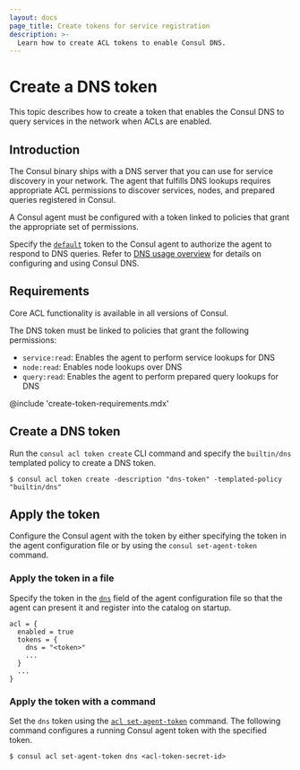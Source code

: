 ```yaml
---
layout: docs
page_title: Create tokens for service registration
description: >-
  Learn how to create ACL tokens to enable Consul DNS.
---
```


# Create a DNS token

This topic describes how to create a token that enables the Consul DNS to query services in the network when ACLs are enabled.

## Introduction

The Consul binary ships with a DNS server that you can use for service discovery in your network. The agent that fulfills DNS lookups requires appropriate ACL permissions to discover services, nodes, and prepared queries registered in Consul.

A Consul agent must be configured with a token linked to policies that grant the appropriate set of permissions.

Specify the [`default`](/consul/docs/agent/config/config-files#acl_tokens_default) token to the Consul agent to authorize the agent to respond to DNS queries. Refer to [DNS usage overview](/consul/docs/services/discovery/dns-overview) for details on configuring and using Consul DNS.

## Requirements

Core ACL functionality is available in all versions of Consul.

The DNS token must be linked to policies that grant the following permissions:

* `service:read`: Enables the agent to perform service lookups for DNS
* `node:read`: Enables node lookups over DNS
* `query:read`: Enables the agent to perform prepared query lookups for DNS

@include 'create-token-requirements.mdx'

## Create a DNS token

Run the `consul acl token create` CLI command and specify the `builtin/dns` templated policy to create a DNS token.

```shell-session
$ consul acl token create -description "dns-token" -templated-policy "builtin/dns"
```

## Apply the token

Configure the Consul agent with the token by either specifying the token in the agent configuration file or by using the `consul set-agent-token` command.

### Apply the token in a file

Specify the token in the [`dns`](/consul/docs/agent/config/config-files#acl_tokens_dns) field of the agent configuration file so that the agent can present it and register into the catalog on startup.

```hcl
acl = {
  enabled = true
  tokens = {
    dns = "<token>"
    ...
  }
  ...
}
```

### Apply the token with a command

Set the `dns` token using the [`acl set-agent-token`](/consul/commands/acl/set-agent-token) command. The following command configures a running Consul agent token with the specified token.

```shell-session
$ consul acl set-agent-token dns <acl-token-secret-id>
```

